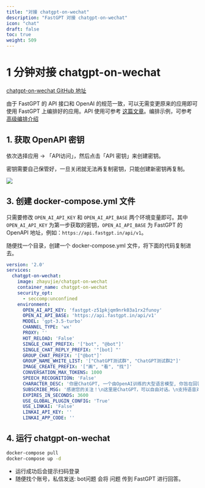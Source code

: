 ```yaml
---
title: "对接 chatgpt-on-wechat"
description: "FastGPT 对接 chatgpt-on-wechat"
icon: "chat"
draft: false
toc: true
weight: 509
---
```



# 1 分钟对接 chatgpt-on-wechat

[chatgpt-on-wechat GitHub 地址](https://github.com/zhayujie/chatgpt-on-wechat)

由于 FastGPT 的 API 接口和 OpenAI 的规范一致，可以无需变更原来的应用即可使用 FastGPT 上编排好的应用。API 使用可参考 [这篇文章](/docs/use-cases/external-integration/openapi/)。编排示例，可参考 [高级编排介绍](/docs/workflow/intro)

## 1. 获取 OpenAPI 密钥

依次选择应用 -> 「API访问」，然后点击「API 密钥」来创建密钥。

<Alert context="warning">
密钥需要自己保管好，一旦关闭就无法再复制密钥，只能创建新密钥再复制。
</Alert>

![](/imgs/fastgpt-api1.jpg)


## 3. 创建 docker-compose.yml 文件

只需要修改 `OPEN_AI_API_KEY` 和 `OPEN_AI_API_BASE` 两个环境变量即可。其中 `OPEN_AI_API_KEY` 为第一步获取的密钥，`OPEN_AI_API_BASE` 为 FastGPT 的 OpenAPI 地址，例如：`https://api.fastgpt.in/api/v1`。

随便找一个目录，创建一个 docker-compose.yml 文件，将下面的代码复制进去。

```yml
version: '2.0'
services:
  chatgpt-on-wechat:
    image: zhayujie/chatgpt-on-wechat
    container_name: chatgpt-on-wechat
    security_opt:
      - seccomp:unconfined
    environment:
      OPEN_AI_API_KEY: 'fastgpt-z51pkjqm9nrk03a1rx2funoy'
      OPEN_AI_API_BASE: 'https://api.fastgpt.in/api/v1'
      MODEL: 'gpt-3.5-turbo'
      CHANNEL_TYPE: 'wx'
      PROXY: ''
      HOT_RELOAD: 'False'
      SINGLE_CHAT_PREFIX: '["bot", "@bot"]'
      SINGLE_CHAT_REPLY_PREFIX: '"[bot] "'
      GROUP_CHAT_PREFIX: '["@bot"]'
      GROUP_NAME_WHITE_LIST: '["ChatGPT测试群", "ChatGPT测试群2"]'
      IMAGE_CREATE_PREFIX: '["画", "看", "找"]'
      CONVERSATION_MAX_TOKENS: 1000
      SPEECH_RECOGNITION: 'False'
      CHARACTER_DESC: '你是ChatGPT, 一个由OpenAI训练的大型语言模型, 你旨在回答并解决人们的任何问题，并且可以使用多种语言与人交流。'
      SUBSCRIBE_MSG: '感谢您的关注！\n这里是ChatGPT，可以自由对话。\n支持语音对话。\n支持图片输入。\n支持图片输出，画字开头的消息将按要求创作图片。\n支持tool、角色扮演和文字冒险等丰富的插件。\n输入{trigger_prefix}#help 查看详细指令。'
      EXPIRES_IN_SECONDS: 3600
      USE_GLOBAL_PLUGIN_CONFIG: 'True'
      USE_LINKAI: 'False'
      LINKAI_API_KEY: ''
      LINKAI_APP_CODE: ''

```

## 4. 运行 chatgpt-on-wechat

```bash
docker-compose pull
docker-compose up -d
```

* 运行成功后会提示扫码登录
* 随便找个账号，私信发送: bot问题  会将 问题 传到 FastGPT 进行回答。